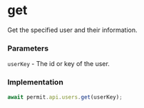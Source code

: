 # get

Get the specified user and their information.

### Parameters

`userKey` - The id or key of the user.

### Implementation

```js
await permit.api.users.get(userKey);
```
